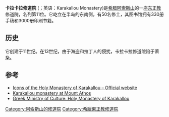 {{Infobox monastery
| name              = 卡拉卡拉修道院
| native_name       = Μονή Καρακάλλου
| native_name_lang  = el
| image             = Karakallou.jpg
| established       = 11世纪初
| dedication        = 彼得、保罗
| founder           = 卡拉卡拉
| location          = [[希腊|希腊]][[阿索斯山|阿索斯山]]
| coord             = {{coord|40.2239|24.3083|type:landmark|display=inline,title}}
| public_access     = 仅男子
}}
'''卡拉卡拉修道院''' ({{lang-el|Μονή Καρακάλλου}}；英语：Karakallou Monastery)是[[希腊|希腊]][[阿索斯山|阿索斯山]]的一座[[东正教|东正教]]修道院，名列第11位。它屹立在半岛的东南侧，有50名修士，其图书馆拥有330册手稿和3000册印刷书籍。

==历史==
它创建于11世纪。在13世纪，由于海盗和拉丁人的侵扰，卡拉卡拉修道院陷于萧条。

==参考==
{{reflist}}
* [http://en.iconskarakallou.gr/ Icons of the Holy Monastery of Karakallou – Official website] {{Wayback|url=http://en.iconskarakallou.gr/ |date=20160308152150 }}
* [https://web.archive.org/web/20160304190514/http://www.mountathos.gr/active.aspx?mode=en%7Bed693ed8-3d08-46b2-a84c-66077a9e702e%7DView Karakallou monastery at Mount Athos] 
* [https://web.archive.org/web/20061029194451/http://www.culture.gr/2/21/212/21210a/e212ja21.html Greek Ministry of Culture: Holy Monastery of Karakallou]
{{阿索斯山诸修道院}}
[[Category:阿索斯山的修道院|Category:阿索斯山的修道院]]
[[Category:希臘東正教修道院|Category:希臘東正教修道院]]